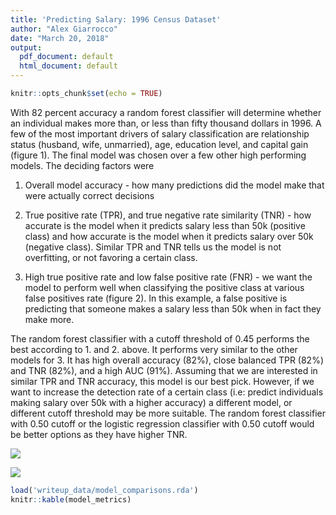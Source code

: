 ```yaml
---
title: 'Predicting Salary: 1996 Census Dataset'
author: "Alex Giarrocco"
date: "March 20, 2018"
output:
  pdf_document: default
  html_document: default
---
```


```r
knitr::opts_chunk$set(echo = TRUE)
```

With 82 percent accuracy a random forest classifier will determine whether an individual makes more than, or less than fifty thousand dollars in 1996. A few of the most important drivers of salary classification are relationship status (husband, wife, unmarried), age, education level, and capital gain (figure 1). The final model was chosen over a few other high performing models. The deciding factors were

  1. Overall model accuracy - how many predictions did the model make that were actually correct decisions
  
  2. True positive rate (TPR), and true negative rate similarity (TNR) - how accurate is the model when it predicts salary less than 50k (positive class) and how accurate is the model when it predicts salary over 50k (negative class). Similar TPR and TNR tells us the model is not overfitting, or not favoring a certain class.
  
  3. High true positive rate and low false positive rate (FNR) - we want the model to perform well when classifying      the positive class at various false positives rate (figure 2). In this example, a false positive is predicting that someone makes a salary less than 50k when in fact they make more.
  
The random forest classifier with a cutoff threshold of 0.45 performs the best according to 1. and 2. above. It performs very similar to the other models for 3. It has high overall accuracy (82%), close balanced TPR (82%) and TNR (82%), and a high AUC (91%). Assuming that we are interested in similar TPR and TNR accuracy, this model is our best pick. However, if we want to increase the detection rate of a certain class (i.e: predict individuals making salary over 50k with a higher accuracy) a different model, or different cutoff threshold may be more suitable. The random forest classifier with 0.50 cutoff or the logistic regression classifier with 0.50 cutoff would be better options as they have higher TNR.



![](writeup_data/importance.png)

![](writeup_data/auc.png)



```r
load('writeup_data/model_comparisons.rda')
knitr::kable(model_metrics)
```



